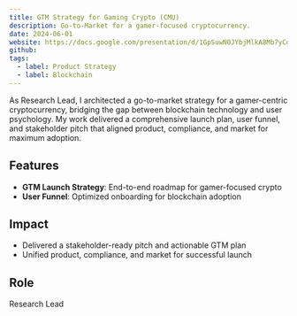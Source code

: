 ```yaml
---
title: GTM Strategy for Gaming Crypto (CMU)
description: Go-to-Market for a gamer-focused cryptocurrency.
date: 2024-06-01
website: https://docs.google.com/presentation/d/1GpSuwN0JYbjMlkA8Mb7yCoeakQXbRq09zBO6_RsQI9I/pub
github: 
tags:
  - label: Product Strategy
  - label: Blockchain
---
```


As Research Lead, I architected a go-to-market strategy for a gamer-centric cryptocurrency, bridging the gap between blockchain technology and user psychology. My work delivered a comprehensive launch plan, user funnel, and stakeholder pitch that aligned product, compliance, and market for maximum adoption.

## Features

- **GTM Launch Strategy**: End-to-end roadmap for gamer-focused crypto
- **User Funnel**: Optimized onboarding for blockchain adoption

## Impact

- Delivered a stakeholder-ready pitch and actionable GTM plan
- Unified product, compliance, and market for successful launch

## Role

Research Lead
